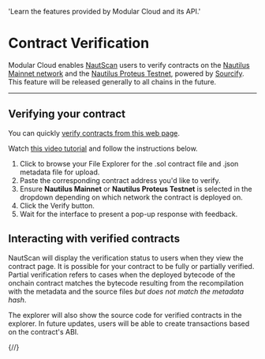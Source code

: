 
  'Learn the features provided by Modular Cloud and its API.'

<HeroPattern />

# Contract Verification 

Modular Cloud enables [NautScan](https://nautscan.com) users to verify contracts on the [Nautilus Mainnet network](https://docs.nautchain.xyz/nautilus-mainnet) and the [Nautilus Proteus Testnet](https://docs.nautchain.xyz/nautilus-testnet), powered by [Sourcify](https://sourcify.dev/). This feature will be released generally to all chains in the future.

---

## Verifying your contract

You can quickly [verify contracts from this web page](https://contract-verification.vercel.app/).

Watch [this video tutorial](https://youtu.be/RA-z7K21dmk) and follow the instructions below.

1. Click to browse your File Explorer for the .sol contract file and .json metadata file for upload.
2. Paste the corresponding contract address you'd like to verify.
3. Ensure **Nautilus Mainnet** or **Nautilus Proteus Testnet** is selected in the dropdown depending on which network the contract is deployed on.
4. Click the Verify button.
5. Wait for the interface to present a pop-up response with feedback.

## Interacting with verified contracts

NautScan will display the verification status to users when they view the contract page. It is possible for your contract to be fully or partially verified. Partial verification refers to cases when the deployed bytecode of the onchain contract matches the bytecode resulting from the recompilation with the metadata and the source files _but does not match the metadata hash_.

The explorer will also show the source code for verified contracts in the explorer. In future updates, users will be able to create transactions based on the contract's ABI.

{/*<Guides />*/}
